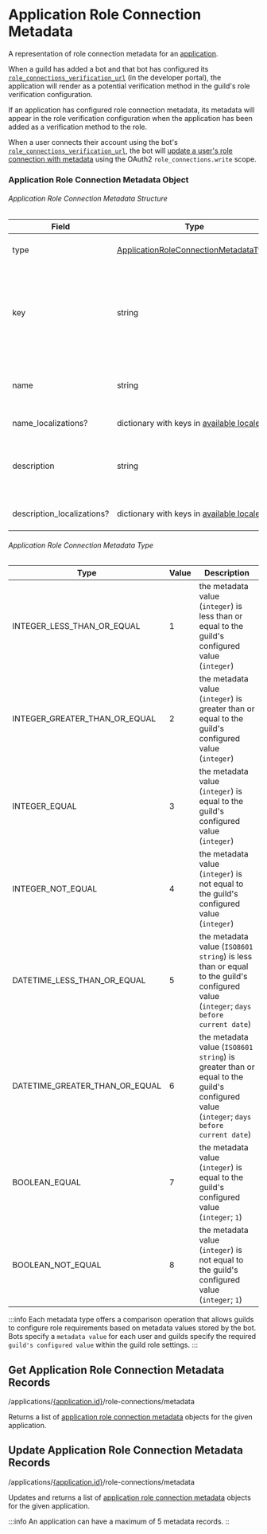 
# Application Role Connection Metadata

A representation of role connection metadata for an [application](/resources/application).

When a guild has added a bot and that bot has configured its [`role_connections_verification_url`](/resources/application#application-object) (in the developer portal), the application will render as a potential verification method in the guild's role verification configuration.

If an application has configured role connection metadata, its metadata will appear in the role verification configuration when the application has been added as a verification method to the role.

When a user connects their account using the bot's [`role_connections_verification_url`](/resources/application#application-object), the bot will [update a user's role connection with metadata](/resources/user#update-current-user-application-role-connection) using the OAuth2 `role_connections.write` scope.

### Application Role Connection Metadata Object

###### Application Role Connection Metadata Structure

| Field                      | Type                                                                                                                               | Description                                                                                      |
|----------------------------|------------------------------------------------------------------------------------------------------------------------------------|--------------------------------------------------------------------------------------------------|
| type                       | [ApplicationRoleConnectionMetadataType](/resources/application-role-connection-metadata#application-role-connection-metadata-type) | type of metadata value                                                                           |
| key                        | string                                                                                                                             | dictionary key for the metadata field (must be `a-z`, `0-9`, or `_` characters; 1-50 characters) |
| name                       | string                                                                                                                             | name of the metadata field (1-100 characters)                                                    |
| name_localizations?        | dictionary with keys in [available locales](/reference#locales)                                                                    | translations of the name                                                                         |
| description                | string                                                                                                                             | description of the metadata field (1-200 characters)                                             |
| description_localizations? | dictionary with keys in [available locales](/reference#locales)                                                                    | translations of the description                                                                  |

###### Application Role Connection Metadata Type

| Type                           | Value | Description                                                                                                                            |
|--------------------------------|-------|----------------------------------------------------------------------------------------------------------------------------------------|
| INTEGER_LESS_THAN_OR_EQUAL     | 1     | the metadata value (`integer`) is less than or equal to the guild's configured value (`integer`)                                       |
| INTEGER_GREATER_THAN_OR_EQUAL  | 2     | the metadata value (`integer`) is greater than or equal to the guild's configured value (`integer`)                                    |
| INTEGER_EQUAL                  | 3     | the metadata value (`integer`) is equal to the guild's configured value (`integer`)                                                    |
| INTEGER_NOT_EQUAL              | 4     | the metadata value (`integer`) is not equal to the guild's configured value (`integer`)                                                |
| DATETIME_LESS_THAN_OR_EQUAL    | 5     | the metadata value (`ISO8601 string`) is less than or equal to the guild's configured value (`integer`; `days before current date`)    |
| DATETIME_GREATER_THAN_OR_EQUAL | 6     | the metadata value (`ISO8601 string`) is greater than or equal to the guild's configured value (`integer`; `days before current date`) |
| BOOLEAN_EQUAL                  | 7     | the metadata value (`integer`) is equal to the guild's configured value (`integer`; `1`)                                               |
| BOOLEAN_NOT_EQUAL              | 8     | the metadata value (`integer`) is not equal to the guild's configured value (`integer`; `1`)                                           |

:::info
Each metadata type offers a comparison operation that allows guilds to configure role requirements based on metadata values stored by the bot. Bots specify a `metadata value` for each user and guilds specify the required `guild's configured value` within the guild role settings.
:::

## Get Application Role Connection Metadata Records

<RoutePill method="GET">/applications/[\{application.id\}](/resources/application#application-object)/role-connections/metadata</RoutePill>

Returns a list of [application role connection metadata](/resources/application-role-connection-metadata#application-role-connection-metadata-object) objects for the given application.

## Update Application Role Connection Metadata Records

<RoutePill method="PUT">/applications/[\{application.id\}](/resources/application#application-object)/role-connections/metadata</RoutePill>

Updates and returns a list of [application role connection metadata](/resources/application-role-connection-metadata#application-role-connection-metadata-object) objects for the given application.

:::info
An application can have a maximum of 5 metadata records.
::